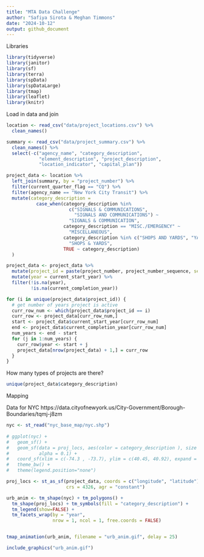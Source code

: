 ```yaml
---
title: "MTA Data Challenge"
author: "Safiya Sirota & Meghan Timmons"
date: "2024-10-12"
output: github_document
---
```


Libraries 

```r
library(tidyverse)
library(janitor)
library(sf)
library(terra)
library(spData)
library(spDataLarge)
library(tmap)
library(leaflet)
library(knitr)
```

Load in data and join

```r
location <- read_csv("data/project_locations.csv") %>% 
  clean_names()

summary <- read_csv("data/project_summary.csv") %>% 
  clean_names() %>% 
  select(-c("agency_name", "category_description", 
            "element_description", "project_description",
            "location_indicator", "capital_plan"))

project_data <- location %>% 
  left_join(summary, by = "project_number") %>% 
  filter(current_quarter_flag == "CQ") %>% 
  filter(agency_name == "New York City Transit") %>% 
  mutate(category_description = 
           case_when(category_description %in% 
                       c("SIGNALS & COMMUNICATIONS",
                         "SIGNALS AND COMMUNICATIONS") ~ 
                       "SIGNALS & COMMUNICATION",
                     category_description == "MISC./EMERGENCY" ~ 
                       "MISCELLANEOUS",
                     category_description %in% c("SHOPS AND YARDS", "YARDS") ~
                       "SHOPS & YARDS",
                     TRUE ~ category_description)
  )

project_data <- project_data %>% 
  mutate(project_id = paste(project_number, project_number_sequence, sep = "")) %>% 
  mutate(year = current_start_year) %>% 
  filter(!is.na(year),
         !is.na(current_completion_year))

for (i in unique(project_data$project_id)) {
  # get number of years project is active
  curr_row_num <- which(project_data$project_id == i)
  curr_row <- project_data[curr_row_num,]
  start <- project_data$current_start_year[curr_row_num]
  end <- project_data$current_completion_year[curr_row_num]
  num_years <- end - start
  for (j in 1:num_years) {
    curr_row$year <- start + j
    project_data[nrow(project_data) + 1,] = curr_row
  }
}
```

How many types of projects are there?

```r
unique(project_data$category_description)
```

Mapping

Data for NYC https://data.cityofnewyork.us/City-Government/Borough-Boundaries/tqmj-j8zm

```r
nyc <- st_read("nyc_base_map/nyc.shp")
  
# ggplot(nyc) +
#   geom_sf() +
#   geom_sf(data = proj_locs, aes(color = category_description ), size = 1, ,
#           alpha = 0.1) +
#   coord_sf(xlim = c(-74.3 , -73.7), ylim = c(40.45, 40.92), expand = F) +
#   theme_bw() +
#   theme(legend.position="none")

proj_locs <- st_as_sf(project_data, coords = c("longitude", "latitude"), 
                      crs = 4326, agr = "constant")

urb_anim <- tm_shape(nyc) + tm_polygons() + 
  tm_shape(proj_locs) + tm_symbols(fill = "category_description") +
  tm_legend(show=FALSE) +
  tm_facets_wrap(by = "year", 
                 nrow = 1, ncol = 1, free.coords = FALSE) 


tmap_animation(urb_anim, filename = "urb_anim.gif", delay = 25)

include_graphics("urb_anim.gif")
```


